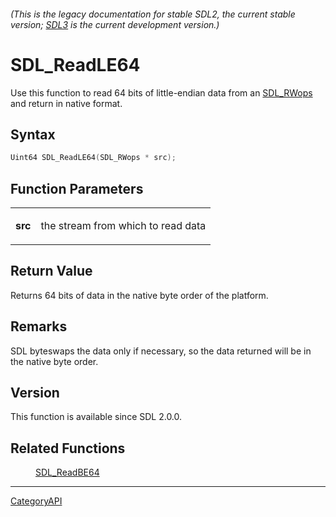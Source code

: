 ====== (This is the legacy documentation for stable SDL2, the current stable version; [https://wiki.libsdl.org/SDL3/ SDL3] is the current development version.) ======
= SDL_ReadLE64 =

Use this function to read 64 bits of little-endian data from an [[SDL_RWops]] and return in native format.

== Syntax ==

<syntaxhighlight lang='c'>
Uint64 SDL_ReadLE64(SDL_RWops * src);
</syntaxhighlight>

== Function Parameters ==

{|
|'''src'''
|the stream from which to read data
|}

== Return Value ==

Returns 64 bits of data in the native byte order of the platform.

== Remarks ==

SDL byteswaps the data only if necessary, so the data returned will be in
the native byte order.

== Version ==

This function is available since SDL 2.0.0.

== Related Functions ==

:[[SDL_ReadBE64]]

----
[[CategoryAPI]]



